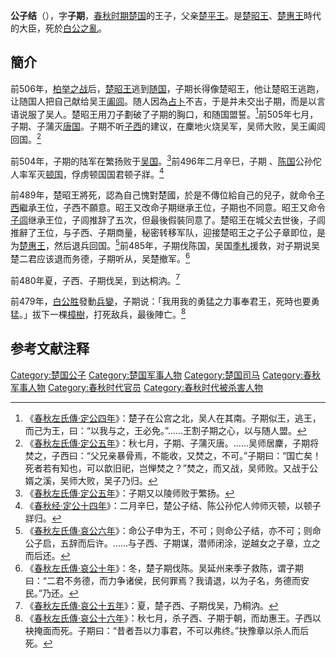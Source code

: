 {{模板:Infobox 先秦人物
|名称= 公子结
|姓=[[芈姓|芈]]
|氏=
|名=结
|字=子期
|别名=
|别字=
|谥号=
|时代=春秋
|国家=[[楚国|楚]] 
|身份=司马
|出生=
|逝世=前479年
|父=[[楚平王|楚平王]]
|子女=[[公孙平|公孙平]]、[[公孙宽|公孙宽]]
}}
'''公子结'''（{{bd|？||前479年||catIdx=Q}}），字'''子期'''，[[春秋时期|春秋时期]][[楚国|楚国]]的王子，父亲[[楚平王|楚平王]]。是[[楚昭王|楚昭王]]、[[楚惠王|楚惠王]]時代的大臣，死於[[白公之亂|白公之亂]]。 

==簡介==
前506年，[[柏举之战|柏举之战]]后，[[楚昭王|楚昭王]]逃到[[随国|随国]]，子期长得像楚昭王，他让楚昭王逃跑，让随国人把自己献给吴王[[阖闾|阖闾]]。随人因為[[占卜|占卜]]不吉，于是并未交出子期，而是以言语说服了吴人。楚昭王用刀子劃破了子期的胸口，和随国盟誓。<ref>《[[s:春秋左氏傳/定公|春秋左氏傳·定公四年]]》：楚子在公宫之北，吴人在其南。子期似王，逃王，而己为王，曰：“以我与之，王必免。”……王割子期之心，以与随人盟。</ref>前505年七月，子期、子蒲灭[[唐国|唐国]]。子期不听[[子西_(令尹)|子西]]的建议，在麇地火烧吴军，吴师大败，吴王阖闾回国。<ref>《[[s:春秋左氏傳/定公|春秋左氏傳·定公五年]]》：秋七月，子期、子蒲灭唐。……吴师居麇，子期将焚之，子西曰：“父兄亲暴骨焉，不能收，又焚之，不可。”子期曰：“国亡矣！死者若有知也，可以歆旧祀，岂惮焚之？”焚之，而又战，吴师败。又战于公婿之溪，吴师大败，吴子乃归。</ref>

前504年，子期的陆军在繁扬败于[[吴国|吴国]]。<ref>《[[s:春秋左氏傳/定公|春秋左氏傳·定公五年]]》：子期又以陵师败于繁扬。</ref>前496年二月辛巳，子期 、[[陈国|陈国]]公孙佗人率军灭[[顿国|顿国]]，俘虏顿国国君顿子牂。<ref>《[[s:春秋左氏傳/定公|春秋经·定公十四年]]》：二月辛巳，楚公子结、陈公孙佗人帅师灭顿，以顿子牂归。</ref>

前489年，楚昭王將死，認為自己愧對楚國，於是不傳位給自己的兒子，就命令[[子西|子西]]繼承王位，子西不願意。昭王又改命子期继承王位，子期也不同意。昭王又命令[[子闾|子闾]]继承王位，子闾推辞了五次，但最後假裝同意了。楚昭王在城父去世後，子闾推辭了王位，与子西、子期商量，秘密转移军队，迎接楚昭王之子公子章即位，是为[[楚惠王|楚惠王]]，然后退兵回国。<ref>《[[s:春秋左氏傳/哀公|春秋左氏傳·哀公六年]]》：命公子申为王，不可；则命公子结，亦不可；则命公子启，五辞而后许。……与子西、子期谋，潜师闭涂，逆越女之子章，立之而后还。</ref>前485年，子期伐陈国，吴国[[季札|季札]]援救，对子期说吴楚二君应该退而务德，子期听从，吴楚撤军。<ref>《[[s:春秋左氏傳/哀公|春秋左氏傳·哀公十年]]》：冬，楚子期伐陈。吴延州来季子救陈，谓子期曰：“二君不务德，而力争诸侯，民何罪焉？我请退，以为子名，务德而安民。”乃还。</ref>

前480年夏，子西、子期伐吴，到达桐汭。<ref>《[[s:春秋左氏傳/哀公|春秋左氏傳·哀公十五年]]》：夏，楚子西、子期伐吴，乃桐汭。</ref>

前479年，[[白公胜|白公胜]]發動[[兵變|兵變]]，子期说：「我用我的勇猛之力事奉君王，死時也要勇猛。」拔下一棵[[樟樹|樟樹]]，打死敌兵，最後陣亡。<ref>《[[s:春秋左氏傳/哀公|春秋左氏傳·哀公十六年]]》：秋七月，杀子西、子期于朝，而劫惠王。子西以袂掩面而死。子期曰：“昔者吾以力事君，不可以弗终。”抉豫章以杀人而后死。</ref>

==参考文献注释==
{{Reflist}}

[[Category:楚国公子|Category:楚国公子]]
[[Category:楚国军事人物|Category:楚国军事人物]]
[[Category:楚国司马|Category:楚国司马]]
[[Category:春秋军事人物|Category:春秋军事人物]]
[[Category:春秋时代官员|Category:春秋时代官员]]
[[Category:春秋时代被杀害人物|Category:春秋时代被杀害人物]]